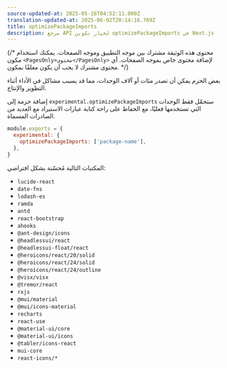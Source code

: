 ```yaml
---
source-updated-at: 2025-05-16T04:52:11.000Z
translation-updated-at: 2025-06-02T20:14:16.769Z
title: optimizePackageImports
description: مرجع API لخيار تكوين optimizePackageImports في Next.js
---
```


{/* محتوى هذه الوثيقة مشترك بين موجه التطبيق وموجه الصفحات. يمكنك استخدام مكون `<PagesOnly>محتوى</PagesOnly>` لإضافة محتوى خاص بموجه الصفحات. أي محتوى مشترك لا يجب أن يكون مغلفًا بمكون. */}

بعض الحزم يمكن أن تصدر مئات أو آلاف الوحدات، مما قد يسبب مشاكل في الأداء أثناء التطوير والإنتاج.

إضافة حزمة إلى `experimental.optimizePackageImports` ستحمّل فقط الوحدات التي تستخدمها فعليًا، مع الحفاظ على راحة كتابة عبارات الاستيراد مع العديد من الصادرات المسماة.

```js filename="next.config.js"
module.exports = {
  experimental: {
    optimizePackageImports: ['package-name'],
  },
}
```

المكتبات التالية مُحسّنة بشكل افتراضي:

- `lucide-react`
- `date-fns`
- `lodash-es`
- `ramda`
- `antd`
- `react-bootstrap`
- `ahooks`
- `@ant-design/icons`
- `@headlessui/react`
- `@headlessui-float/react`
- `@heroicons/react/20/solid`
- `@heroicons/react/24/solid`
- `@heroicons/react/24/outline`
- `@visx/visx`
- `@tremor/react`
- `rxjs`
- `@mui/material`
- `@mui/icons-material`
- `recharts`
- `react-use`
- `@material-ui/core`
- `@material-ui/icons`
- `@tabler/icons-react`
- `mui-core`
- `react-icons/*`